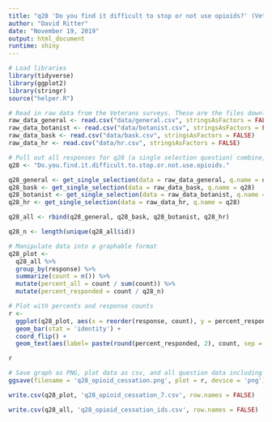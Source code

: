 ```yaml
---
title: "q28 'Do you find it difficult to stop or not use opioids?' (Veterans)"
author: "David Ritter"
date: "November 19, 2019"
output: html_document
runtime: shiny
---
```


```r
# Load libraries
library(tidyverse)
library(ggplot2)
library(stringr)
source("helper.R")
```

```r
# Read in raw data from the Veterans surveys. These are the files downloaded from survey monkey saved as a .csv
raw_data_general <- read.csv("data/general.csv", stringsAsFactors = FALSE)
raw_data_botanist <- read.csv("data/botanist.csv", stringsAsFactors = FALSE)
raw_data_bask <- read.csv("data/bask.csv", stringsAsFactors = FALSE)
raw_data_hr <- read.csv("data/hr.csv", stringsAsFactors = FALSE)
```

```r
# Pull out all responses for q28 (a single selection question) combine, then determine 'question n'
q28 <- "Do.you.find.it.difficult.to.stop.or.not.use.opioids."

q28_general <- get_single_selection(data = raw_data_general, q.name = q28)
q28_bask <- get_single_selection(data = raw_data_bask, q.name = q28)
q28_botanist <- get_single_selection(data = raw_data_botanist, q.name = q28)
q28_hr <- get_single_selection(data = raw_data_hr, q.name = q28)

q28_all <- rbind(q28_general, q28_bask, q28_botanist, q28_hr)

q28_n <- length(unique(q28_all$id))
```

```r
# Manipulate data into a graphable format
q28_plot <- 
  q28_all %>%
  group_by(response) %>%
  summarize(count = n()) %>%
  mutate(percent_all = count / sum(count)) %>%
  mutate(percent_responded = count / q28_n)
```

```r
# Plot with percents and response counts
r <- 
  ggplot(q28_plot, aes(x = reorder(response, count), y = percent_responded)) +
  geom_bar(stat = 'identity') +
  coord_flip() +
  geom_text(aes(label= paste(round(percent_responded, 2), count, sep = "***")))

r
```

```r
# Save graph as PNG, plot data as csv, and all question data including response IDs as csv (save question n and N at end of plot file as "_x.x")
ggsave(filename = 'q28_opioid_cessation.png', plot = r, device = 'png')

write.csv(q28_plot, 'q28_opioid_cessation_7.csv', row.names = FALSE)

write.csv(q28_all, 'q28_opioid_cessation_ids.csv', row.names = FALSE)
```
